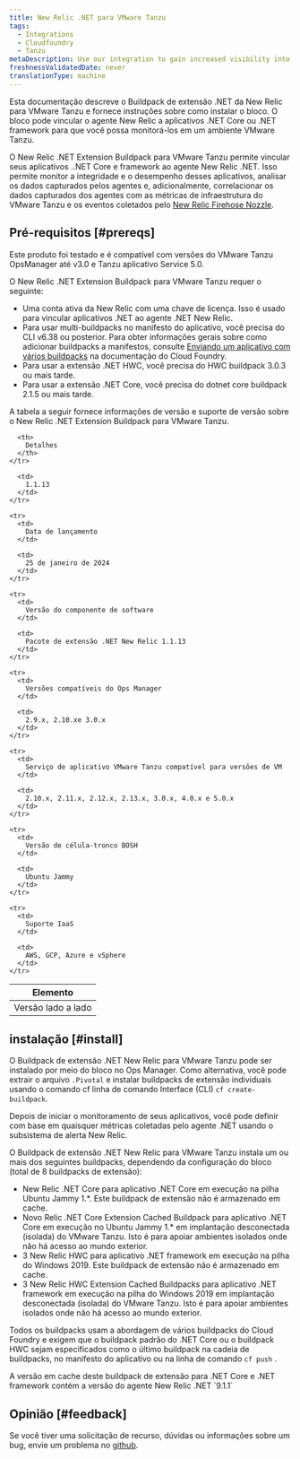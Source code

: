 ```yaml
---
title: New Relic .NET para VMware Tanzu
tags:
  - Integrations
  - Cloudfoundry
  - Tanzu
metaDescription: Use our integration to gain increased visibility into the performance of your VMware Tanzu environment.
freshnessValidatedDate: never
translationType: machine
---
```




Esta documentação descreve o Buildpack de extensão .NET da New Relic para VMware Tanzu e fornece instruções sobre como instalar o bloco. O bloco pode vincular o agente New Relic a aplicativos .NET Core ou .NET framework para que você possa monitorá-los em um ambiente VMware Tanzu.

O New Relic .NET Extension Buildpack para VMware Tanzu permite vincular seus aplicativos ..NET Core e framework ao agente New Relic .NET. Isso permite monitor a integridade e o desempenho desses aplicativos, analisar os dados capturados pelos agentes e, adicionalmente, correlacionar os dados capturados dos agentes com as métricas de infraestrutura do VMware Tanzu e os eventos coletados pelo [New Relic Firehose Nozzle](https://network.pivotal.io/products/nr-firehose-nozzle/).

## Pré-requisitos [#prereqs]

Este produto foi testado e é compatível com versões do VMware Tanzu OpsManager até v3.0 e Tanzu aplicativo Service 5.0.

O New Relic .NET Extension Buildpack para VMware Tanzu requer o seguinte:

* Uma conta ativa da New Relic com uma chave de licença. Isso é usado para vincular aplicativos .NET ao agente .NET New Relic.
* Para usar multi-buildpacks no manifesto do aplicativo, você precisa do CLI v6.38 ou posterior. Para obter informações gerais sobre como adicionar buildpacks a manifestos, consulte [Enviando um aplicativo com vários buildpacks](https://docs.pivotal.io/application-service/buildpacks/use-multiple-buildpacks.html) na documentação do Cloud Foundry.
* Para usar a extensão .NET HWC, você precisa do HWC buildpack 3.0.3 ou mais tarde.
* Para usar a extensão .NET Core, você precisa do dotnet core buildpack 2.1.5 ou mais tarde.

A tabela a seguir fornece informações de versão e suporte de versão sobre o New Relic .NET Extension Buildpack para VMware Tanzu.

<table>
  <thead>
    <tr>
      <th>
        Elemento
      </th>

      <th>
        Detalhes
      </th>
    </tr>
  </thead>

  <tbody>
    <tr>
      <td>
        Versão lado a lado
      </td>

      <td>
        1.1.13
      </td>
    </tr>

    <tr>
      <td>
        Data de lançamento
      </td>

      <td>
        25 de janeiro de 2024
      </td>
    </tr>

    <tr>
      <td>
        Versão do componente de software
      </td>

      <td>
        Pacote de extensão .NET New Relic 1.1.13
      </td>
    </tr>

    <tr>
      <td>
        Versões compatíveis do Ops Manager
      </td>

      <td>
        2.9.x, 2.10.xe 3.0.x
      </td>
    </tr>

    <tr>
      <td>
        Serviço de aplicativo VMware Tanzu compatível para versões de VM
      </td>

      <td>
        2.10.x, 2.11.x, 2.12.x, 2.13.x, 3.0.x, 4.0.x e 5.0.x
      </td>
    </tr>

    <tr>
      <td>
        Versão de célula-tronco BOSH
      </td>

      <td>
        Ubuntu Jammy
      </td>
    </tr>

    <tr>
      <td>
        Suporte IaaS
      </td>

      <td>
        AWS, GCP, Azure e vSphere
      </td>
    </tr>
  </tbody>
</table>

## instalação [#install]

O Buildpack de extensão .NET New Relic para VMware Tanzu pode ser instalado por meio do bloco no Ops Manager. Como alternativa, você pode extrair o arquivo `.Pivotal` e instalar buildpacks de extensão individuais usando o comando cf linha de comando Interface (CLI) `cf create-buildpack`.

Depois de iniciar o monitoramento de seus aplicativos, você pode definir <InlinePopover type="alerts"/>com base em quaisquer métricas coletadas pelo agente .NET usando o subsistema de alerta New Relic.

O Buildpack de extensão .NET New Relic para VMware Tanzu instala um ou mais dos seguintes buildpacks, dependendo da configuração do bloco (total de 8 buildpacks de extensão):

* New Relic .NET Core para aplicativo .NET Core em execução na pilha Ubuntu Jammy 1.\*. Este buildpack de extensão não é armazenado em cache.
* Novo Relic .NET Core Extension Cached Buildpack para aplicativo .NET Core em execução no Ubuntu Jammy 1.\* em implantação desconectada (isolada) do VMware Tanzu. Isto é para apoiar ambientes isolados onde não há acesso ao mundo exterior.
* 3 New Relic HWC para aplicativo .NET framework em execução na pilha do Windows 2019. Este buildpack de extensão não é armazenado em cache.
* 3 New Relic HWC Extension Cached Buildpacks para aplicativo .NET framework em execução na pilha do Windows 2019 em implantação desconectada (isolada) do VMware Tanzu. Isto é para apoiar ambientes isolados onde não há acesso ao mundo exterior.

Todos os buildpacks usam a abordagem de vários buildpacks do Cloud Foundry e exigem que o buildpack padrão do .NET Core ou o buildpack HWC sejam especificados como o último buildpack na cadeia de buildpacks, no manifesto do aplicativo ou na linha de comando `cf push` .

<Callout variant="important">
  A versão em cache deste buildpack de extensão para .NET Core e .NET framework contém a versão do agente New Relic .NET `9.1.1`
</Callout>

## Opinião [#feedback]

Se você tiver uma solicitação de recurso, dúvidas ou informações sobre um bug, envie um problema no [github](https://github.com/newrelic/newrelic-dotnet-buildpack-tile/issues).
